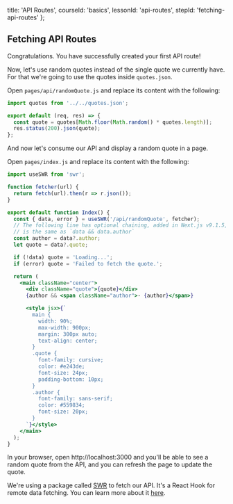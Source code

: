 
  title: 'API Routes',
  courseId: 'basics',
  lessonId: 'api-routes',
  stepId: 'fetching-api-routes'
};

## Fetching API Routes

Congratulations. You have successfully created your first API route!

Now, let's use random quotes instead of the single quote we currently have. For that we're going to use the quotes inside `quotes.json`.

Open `pages/api/randomQuote.js` and replace its content with the following:

```js
import quotes from '../../quotes.json';

export default (req, res) => {
  const quote = quotes[Math.floor(Math.random() * quotes.length)];
  res.status(200).json(quote);
};
```

And now let's consume our API and display a random quote in a page.

Open `pages/index.js` and replace its content with the following:

```jsx
import useSWR from 'swr';

function fetcher(url) {
  return fetch(url).then(r => r.json());
}

export default function Index() {
  const { data, error } = useSWR('/api/randomQuote', fetcher);
  // The following line has optional chaining, added in Next.js v9.1.5,
  // is the same as `data && data.author`
  const author = data?.author;
  let quote = data?.quote;

  if (!data) quote = 'Loading...';
  if (error) quote = 'Failed to fetch the quote.';

  return (
    <main className="center">
      <div className="quote">{quote}</div>
      {author && <span className="author">- {author}</span>}

      <style jsx>{`
        main {
          width: 90%;
          max-width: 900px;
          margin: 300px auto;
          text-align: center;
        }
        .quote {
          font-family: cursive;
          color: #e243de;
          font-size: 24px;
          padding-bottom: 10px;
        }
        .author {
          font-family: sans-serif;
          color: #559834;
          font-size: 20px;
        }
      `}</style>
    </main>
  );
}
```

In your browser, open http://localhost:3000 and you'll be able to see a random quote from the API, and you can refresh the page to update the quote.

We're using a package called [SWR](https://github.com/zeit/swr) to fetch our API. It's a React Hook for remote data fetching. You can learn more about it [here](https://swr.now.sh/).

